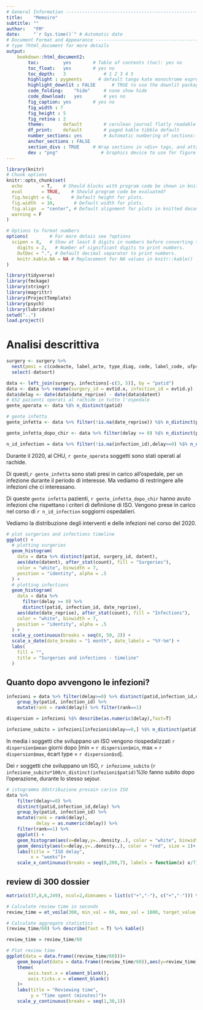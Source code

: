 ```yaml
---
# General Information --------------------------------------------------------
title:    "Memoire"
subtitle: ""
author:   "FM"
date:     "`r Sys.time()`" # Automatic date
# Document Format and Appearance ---------------------------------------------
# type ?html_document for more details
output:
    bookdown::html_document2: 
        toc:         yes        # Table of contents (toc): yes no
        toc_float:   yes        # yes no
        toc_depth:   3              # 1 2 3 4 5
        highlight : pygments      # default tango kate monochrome espresso pygments...
        highlight_downlit : FALSE      # TRUE to use the downlit package as syntax highlight engine to highlight inline code and R code chunks (including providing hyperlinks to function documentation). The package needs to be installed to use this feature.
        code_folding:    "hide"     # none show hide
        code_download:   yes        # yes no
        fig_caption: yes        # yes no
        fig_width : 7
        fig_height : 5
        fig_retina : 2
        theme:       default        # cerulean journal flatly readable paper sandstone ...
        df_print:    default        # paged kable tibble default
        number_sections: yes        # Automatic numbering of sections: yes no
        anchor_sections : FALSE
        section_divs : TRUE     # Wrap sections in <div> tags, and attach identifiers to the enclosing <div> rather than the header itself.
        dev : "png"                # Graphics device to use for figure output (defaults to png)
---
```


```r
library(knitr)
# Chunk options
knitr::opts_chunk$set(
  echo       = T,    # Should blocks with program code be shown in knitted documents?
  eval       = TRUE,    # Should program code be evaluated?
  fig.height = 6,       # Default height for plots.
  fig.width  = 10,       # Default width for plots.
  fig.align  = "center", # Default alignment for plots in knitted documents.
  warning = F
)

# Options to format numbers
options(        # For more detais see ?options
  scipen = 8,   # Show at least 8 digits in numbers before converting to exponential notation.
    digits = 2,   # Number of significant digits to print numbers.
    OutDec = ".", # Default decimal separator to print numbers.
    knitr.kable.NA = NA # Replacement for NA values in knitr::kable()
)

library(tidyverse)
library(fmckage)
library(stringr)
library(magrittr)
library(ProjectTemplate)
library(psych)
library(lubridate)
setwd("..")
load.project()
```

# Analisi descrittiva
```r
surgery <- surgery %>%
  nest(pmsi = c(codeacte, label_acte, type_diag, code, label_code, ufpro)) %>%
  select(-datsort)

data <- left_join(surgery, infections[-c(3, 5)], by = "patid")
data <- data %>% rename(surgery_id = evtid.x, infection_id = evtid.y)
data$delay <- date(data$date_reprise) - date(data$datent)
# 652 pazienti operati al rachide in tutto l'ospedale
gente_operata <- data %$% n_distinct(patid)

# gente infetta
gente_infetta <- data %>% filter(!is.na(date_reprise)) %$% n_distinct(patid)

gente_infetta_dopo_chir <- data %>% filter(delay >= 0) %$% n_distinct(patid)

n_id_infection = data %>% filter(!is.na(infection_id),delay>=0) %$% n_distinct(infection_id)
```

Durante il 2020, al CHU, `r gente_operata` soggetti sono stati operati al rachide.

Di questi,`r gente_infetta` sono stati presi in carico all'ospedale, per un infezione durante il periodo di interesse. Ma vediamo di restringere alle infezioni che ci interessano.

Di queste `gente infetta` pazienti, `r gente_infetta_dopo_chir` hanno avuto infezioni che rispettano i criteri di definiione di ISO. Vengono prese in carico nel corso di `r n_id_infection` soggiorni ospedalieri.

Vediamo la distribuzione degli interventi e delle infezioni nel corso del 2020.

```r
# plot surgeries and infections timeline
ggplot() +
  # plotting surgeries
  geom_histogram(
    data = data %>% distinct(patid, surgery_id, datent),
    aes(date(datent), after_stat(count), fill = "Surgeries"),
    color = "white", binwidth = 7,
    position = "identity", alpha = .5
  ) +
  # plotting infections
  geom_histogram(
    data = data %>%
      filter(delay >= 0) %>%
      distinct(patid, infection_id, date_reprise),
    aes(date(date_reprise), after_stat(count), fill = "Infections"),
    color = "white", binwidth = 7,
    position = "identity", alpha = .5
  ) +
  scale_y_continuous(breaks = seq(0, 50, 2)) +
  scale_x_date(date_breaks = "1 month", date_labels = "%Y-%m") +
  labs(
    fill = "",
    title = "Surgeries and infections - timeline"
  )
```

## Quanto dopo avvengono le infezioni?

```r
infezioni = data %>% filter(delay>=0) %>% distinct(patid,infection_id,delay) %>%
    group_by(patid, infection_id) %>% 
    mutate(rank = rank(delay)) %>% filter(rank==1) 

dispersion = infezioni %$% describe(as.numeric(delay),fast=T)

infezione_subito = infezioni[infezioni$delay==0,] %$% n_distinct(patid)
```

In media i soggetti che sviluppano un ISO vengono riospedalizzati `r dispersion$mean` giorni dopo [min = `r dispersion$min`, max = `r dispersion$max`, écart type = `r dispersion$sd`].

Dei `r` soggetti che sviluppano un ISO, `r infezione_subito` (`r infezione_subito*100/n_distinct(infezioni$patid)`%)lo fanno subito dopo l'operazione, durante lo stesso sejour.

```r
# istogramma ddstribuzione presain carico ISO
data %>% 
    filter(delay>=0) %>%
    distinct(patid,infection_id,delay) %>%
    group_by(patid, infection_id) %>% 
    mutate(rank = rank(delay),
           delay = as.numeric(delay)) %>%
    filter(rank==1) %>% 
    ggplot() +
    geom_histogram(aes(x=delay,y=..density..), color = "white", binwidth = 7, boundary=0)+
    geom_density(aes(x=delay,y=..density..), color = "red", size = 1)+
    labs(title = "ISO delay",
         x = "weeks")+
    scale_x_continuous(breaks = seq(0,200,7), labels = function(x) x/7)

```

## review di 300 dossier
```r
matrix(c(37,8,6,249), ncol=2,dimnames = list(c("+","-"), c("+","-"))) %>% epiR::epi.tests()
```

```r
# Calculate review time in seconds
review_time = et_voila(300, min_val = 60, max_val = 1800, target_value = 345.4, agg_func = mean)

# Calculate aggregate statistics
(review_time/60) %>% describe(fast = T) %>% kable()

review_time = review_time/60

# Plot review time
ggplot(data = data.frame((review_time/60)))+
    geom_boxplot(data = data.frame((review_time/60)),aes(y=review_time),)+
    theme(
        axis.text.x = element_blank(),
        axis.ticks.x = element_blank()
    )+
    labs(title = "Reviewing time",
         y = "Time spent (minutes)")+
    scale_y_continuous(breaks = seq(1,30,1))



```

